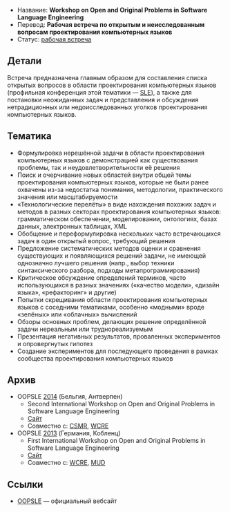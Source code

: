 * Название: '''Workshop on Open and Original Problems in Software Language Engineering'''
* Перевод: '''Рабочая встреча по открытым и неисследованным вопросам проектирования компьютерных языков'''
* Статус: [[Workshop|рабочая встреча]]

== Детали ==
Встреча предназначена главным образом для составления списка открытых вопросов в области проектирования компьютерных языков (профильная конференция этой тематики — [[SLE]]), а также для постановки неожиданных задач и представления и обсуждения нетрадиционных или недоисследованных уголков проектирования компьютерных языков.

== Тематика ==
* Формулировка нерешённой задачи в области проектирования компьютерных языков с демонстрацией как существования проблемы, так и неудовлетворительности её решения
* Поиск и очерчивание новых областей внутри общей темы проектирования компьютерных языков, которые не были ранее охвачены из-за недостатка понимания, методологии, практического значения или масштабируемости
* «Технологические перелёты» в виде нахождения похожих задач и методов в разных секторах проектирования компьютерных языков: грамматическом обеспечении, моделировании, онтологиях, базах данных, электронных таблицах, XML
* Обобщение и переформулировка нескольких часто встречающихся задач в один открытый вопрос, требующий решения
* Предложение систематических методов оценки и сравнения существующих и появляющихся решений задачи, не имеющей однозначно лучшего решения (напр., выбор техники синтаксического разбора, подходы метапрограммирования)
* Критическое обсуждение определений терминов, часто использующихся в разных значениях («качество модели», «дизайн языка», «рефакторинг» и другие)
* Попытки скрещивания области проектирования компьютерных языков с соседними тематиками, особенно «модными» вроде «зелёных» или «облачных» вычислений
* Обзоры основных проблем, делающих решение определённой задачи нереальным или труднореализуемым
* Презентация негативных результатов, проваленных экспериментов и опровергнутых гипотез
* Создание экспериментов для последующего проведения в рамках сообщества проектирования компьютерных языков

== Архив ==
* OOPSLE [[2014]] (Бельгия, Антверпен)
** Second International Workshop on Open and Original Problems in Software Language Engineering
** [http://oopsle.github.io/ Сайт]
** Совместно с: [[CSMR]], [[WCRE]]
* OOPSLE [[2013]] (Германия, Кобленц)
** First International Workshop on Open and Original Problems in Software Language Engineering
** [http://oopsle.github.io/ Сайт]
** Совместно с: [[WCRE]], [[MUD]]

== Ссылки ==
* [http://oopsle.github.io/ OOPSLE] — официальный вебсайт
